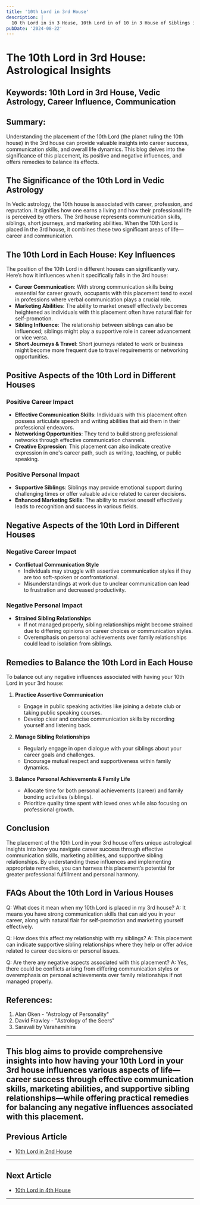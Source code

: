 ```yaml
---
title: '10th Lord in 3rd House'
description: |
  10 th Lord in in 3 House, 10th Lord in of 10 in 3 House of Siblings in Vedic astrology
pubDate: '2024-08-22'
---
```


# The 10th Lord in 3rd House: Astrological Insights

## Keywords: 10th Lord in 3rd House, Vedic Astrology, Career Influence, Communication

## Summary:
Understanding the placement of the 10th Lord (the planet ruling the 10th house) in the 3rd house can provide valuable insights into career success, communication skills, and overall life dynamics. This blog delves into the significance of this placement, its positive and negative influences, and offers remedies to balance its effects.

## The Significance of the 10th Lord in Vedic Astrology

In Vedic astrology, the 10th house is associated with career, profession, and reputation. It signifies how one earns a living and how their professional life is perceived by others. The 3rd house represents communication skills, siblings, short journeys, and marketing abilities. When the 10th Lord is placed in the 3rd house, it combines these two significant areas of life—career and communication.

## The 10th Lord in Each House: Key Influences

The position of the 10th Lord in different houses can significantly vary. Here’s how it influences when it specifically falls in the 3rd house:

- **Career Communication**: With strong communication skills being essential for career growth, occupants with this placement tend to excel in professions where verbal communication plays a crucial role.
- **Marketing Abilities**: The ability to market oneself effectively becomes heightened as individuals with this placement often have natural flair for self-promotion.
- **Sibling Influence**: The relationship between siblings can also be influenced; siblings might play a supportive role in career advancement or vice versa.
- **Short Journeys & Travel**: Short journeys related to work or business might become more frequent due to travel requirements or networking opportunities.

## Positive Aspects of the 10th Lord in Different Houses

### Positive Career Impact
- **Effective Communication Skills**: Individuals with this placement often possess articulate speech and writing abilities that aid them in their professional endeavors.
- **Networking Opportunities**: They tend to build strong professional networks through effective communication channels.
- **Creative Expression**: This placement can also indicate creative expression in one's career path, such as writing, teaching, or public speaking.

### Positive Personal Impact
- **Supportive Siblings**: Siblings may provide emotional support during challenging times or offer valuable advice related to career decisions.
- **Enhanced Marketing Skills**: The ability to market oneself effectively leads to recognition and success in various fields.

## Negative Aspects of the 10th Lord in Different Houses

### Negative Career Impact
- **Conflictual Communication Style**
    - Individuals may struggle with assertive communication styles if they are too soft-spoken or confrontational.
    - Misunderstandings at work due to unclear communication can lead to frustration and decreased productivity.

### Negative Personal Impact
- **Strained Sibling Relationships**
    - If not managed properly, sibling relationships might become strained due to differing opinions on career choices or communication styles.
    - Overemphasis on personal achievements over family relationships could lead to isolation from siblings.

## Remedies to Balance the 10th Lord in Each House

To balance out any negative influences associated with having your 10th Lord in your 3rd house:

1. **Practice Assertive Communication**
    - Engage in public speaking activities like joining a debate club or taking public speaking courses.
    - Develop clear and concise communication skills by recording yourself and listening back.

2. **Manage Sibling Relationships**
    - Regularly engage in open dialogue with your siblings about your career goals and challenges.
    - Encourage mutual respect and supportiveness within family dynamics.

3. **Balance Personal Achievements & Family Life**
    - Allocate time for both personal achievements (career) and family bonding activities (siblings).
    - Prioritize quality time spent with loved ones while also focusing on professional growth.

## Conclusion

The placement of the 10th Lord in your 3rd house offers unique astrological insights into how you navigate career success through effective communication skills, marketing abilities, and supportive sibling relationships. By understanding these influences and implementing appropriate remedies, you can harness this placement’s potential for greater professional fulfillment and personal harmony.

## FAQs About the 10th Lord in Various Houses

Q: What does it mean when my 10th Lord is placed in my 3rd house?
A: It means you have strong communication skills that can aid you in your career, along with natural flair for self-promotion and marketing yourself effectively.

Q: How does this affect my relationship with my siblings?
A: This placement can indicate supportive sibling relationships where they help or offer advice related to career decisions or personal issues.

Q: Are there any negative aspects associated with this placement?
A: Yes, there could be conflicts arising from differing communication styles or overemphasis on personal achievements over family relationships if not managed properly.

## References:

1. Alan Oken - "Astrology of Personality"
2. David Frawley - "Astrology of the Seers"
3. Saravali by Varahamihira

---

This blog aims to provide comprehensive insights into how having your 10th Lord in your 3rd house influences various aspects of life—career success through effective communication skills, marketing abilities, and supportive sibling relationships—while offering practical remedies for balancing any negative influences associated with this placement.
---

## Previous Article
- [10th Lord in 2nd House](/blogs-md/1010_10th_Lord_in_all_Houses/101002_10th_Lord_in_2nd_House.md)

---

## Next Article
- [10th Lord in 4th House](/blogs-md/1010_10th_Lord_in_all_Houses/101004_10th_Lord_in_4th_House.md)

---
